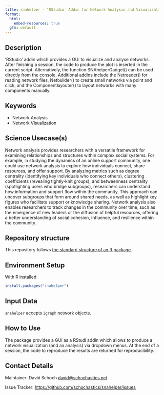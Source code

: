 ```yaml
---
title: snahelper - 'RStudio' Addin for Network Analysis and Visualization
format:
  html:
    embed-resources: true
  gfm: default
---
```


## Description

<!-- - Provide a brief and clear description of the method, its purpose, and what it aims to achieve. Add a link to a related paper from social science domain and show how your method can be applied to solve that research question.   -->

'RStudio' addin which provides a GUI to visualize and analyse networks. 
After finishing a session, the code to produce the plot is inserted in the current script.
Alternatively, the function SNAhelperGadget() can be used directly from the console.
Additional addins include the Netreader() for reading network files, Netbuilder() to create
small networks via point and click, and the Componentlayouter() to layout networks with many components manually.

## Keywords

<!-- EDITME -->

* Network Analysis
* Network Visualization

## Science Usecase(s)

Network analysis provides researchers with a versatile framework for examining relationships and structures within complex social systems. 
For example, in studying the dynamics of an online support community, one could use network analysis to explore how individuals connect, 
share resources, and offer support. By analyzing metrics such as degree centrality (identifying key individuals who connect others), 
clustering coefficients (revealing tightly-knit groups), and betweenness centrality (spotlighting users who bridge subgroups), researchers 
can understand how information and support flow within the community. This approach can uncover subgroups that form around 
shared needs, as well as highlight key figures who facilitate support or knowledge sharing. 
Network analysis also enables researchers to track changes in the community over time, such as the emergence of new
leaders or the diffusion of helpful resources, offering a better understanding of social cohesion, influence, and resilience 
within the community.

## Repository structure

This repository follows [the standard structure of an R package](https://cran.r-project.org/doc/FAQ/R-exts.html#Package-structure).

## Environment Setup

With R installed:

```r
install.packages("snahelper")
```

<!-- ## Hardware Requirements (Optional) -->
<!-- - The hardware requirements may be needed in specific cases when a method is known to require more memory/compute power.  -->
<!-- - The method need to be executed on a specific architecture (GPUs, Hadoop cluster etc.) -->


## Input Data 

`snahelper` accepts `igraph` network objects.

## How to Use

The package provides a GUI as a RStudi addin which allows to produce a network visualization (and an analysis) via dropdown menus.
At the end of a session, the code to reproduce the results are returned for reproducibility.

## Contact Details

Maintainer: David Schoch <david@schochastics.net>

Issue Tracker: [https://github.com/schochastics/snahelper/issues](https://github.com/schochastics/snahelper/issues)

<!-- ## Publication -->
<!-- - Include information on publications or articles related to the method, if applicable. -->

<!-- ## Acknowledgements -->
<!-- - Acknowledgements if any -->

<!-- ## Disclaimer -->
<!-- - Add any disclaimers, legal notices, or usage restrictions for the method, if necessary. -->
